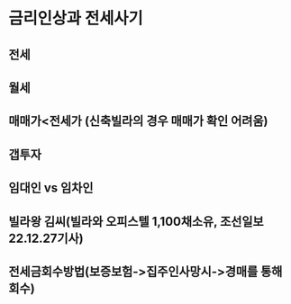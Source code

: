 # 금리인상과 전세사기  

## 전세
## 월세
## 매매가<전세가 (신축빌라의 경우 매매가 확인 어려움) 
## 갭투자
## 임대인 vs 임차인
## 빌라왕 김씨(빌라와 오피스텔 1,100채소유, 조선일보 22.12.27기사)
## 전세금회수방법(보증보험->집주인사망시->경매를 통해 회수)